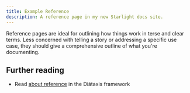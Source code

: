 ```yaml
---
title: Example Reference
description: A reference page in my new Starlight docs site.
---
```



<Badge text="Main" />

<Badge class="neutral-badge" text="Custom" />

Reference pages are ideal for outlining how things work in terse and clear terms.
Less concerned with telling a story or addressing a specific use case, they should give a comprehensive outline of what you're documenting.

## Further reading

- Read [about reference](https://diataxis.fr/reference/) in the Diátaxis framework
